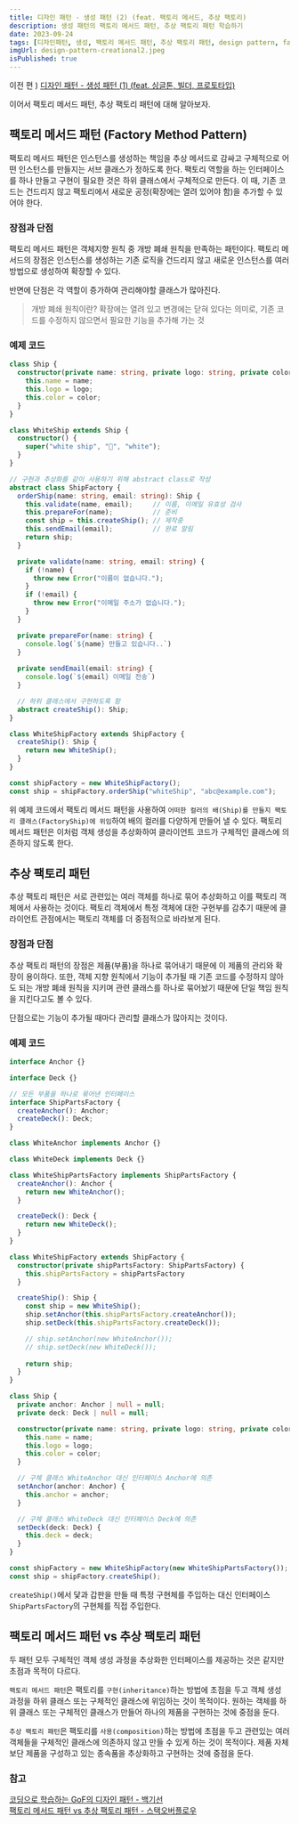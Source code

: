 ```yaml
---
title: 디자인 패턴 - 생성 패턴 (2) (feat. 팩토리 메서드, 추상 팩토리)
description: 생성 패턴의 팩토리 메서드 패턴, 추상 팩토리 패턴 학습하기
date: 2023-09-24
tags: [디자인패턴, 생성, 팩토리 메서드 패턴, 추상 팩토리 패턴, design pattern, factory method, abstract factory]
imgUrl: design-pattern-creational2.jpeg
isPublished: true
---
```


이전 편 \) [디자인 패턴 - 생성 패턴 (1) (feat. 싱글톤, 빌더, 프로토타입)](./design-pattern-creational1)

이어서 팩토리 메서드 패턴, 추상 팩토리 패턴에 대해 알아보자.

## 팩토리 메서드 패턴 \(Factory Method Pattern\)

팩토리 메서드 패턴은 인스턴스를 생성하는 책임을 추상 메서드로 감싸고 구체적으로 어떤 인스턴스를 만들지는 서브 클래스가 정하도록 한다.
팩토리 역할을 하는 인터페이스를 하나 만들고 구현이 필요한 것은 하위 클래스에서 구체적으로 만든다.
이 때, 기존 코드는 건드리지 않고 팩토리에서 새로운 공정\(확장에는 열려 있어야 함\)을 추가할 수 있어야 한다.

### 장점과 단점

팩토리 메서드 패턴은 객체지향 원칙 중 개방 폐쇄 원칙을 만족하는 패턴이다.
팩토리 메서드의 장점은 인스턴스를 생성하는 기존 로직을 건드리지 않고 새로운 인스턴스를 여러 방법으로 생성하여 확장할 수 있다.

반면에 단점은 각 역할이 증가하여 관리해야할 클래스가 많아진다.

> 개방 폐쇄 원칙이란? 확장에는 열려 있고 변경에는 닫혀 있다는 의미로, 기존 코드를 수정하지 않으면서 필요한 기능을 추가해 가는 것

### 예제 코드

```ts
class Ship {
  constructor(private name: string, private logo: string, private color: string) {
    this.name = name;
    this.logo = logo;
    this.color = color;
  }
}

class WhiteShip extends Ship {
  constructor() {
    super("white ship", "🚢", "white");
  }
}

// 구현과 추상화를 같이 사용하기 위해 abstract class로 작성
abstract class ShipFactory {
  orderShip(name: string, email: string): Ship {
    this.validate(name, email);     // 이름, 이메일 유효성 검사
    this.prepareFor(name);          // 준비
    const ship = this.createShip(); // 제작중
    this.sendEmail(email);          // 완료 알림
    return ship;
  }

  private validate(name: string, email: string) {
    if (!name) {
      throw new Error("이름이 없습니다.");
    }
    if (!email) {
      throw new Error("이메일 주소가 없습니다.");
    }
  }

  private prepareFor(name: string) {
    console.log(`${name} 만들고 있습니다..`)
  }
  
  private sendEmail(email: string) {
    console.log(`${email} 이메일 전송`)
  }

  // 하위 클래스에서 구현하도록 함
  abstract createShip(): Ship;
}

class WhiteShipFactory extends ShipFactory {
  createShip(): Ship {
    return new WhiteShip();
  }
}

const shipFactory = new WhiteShipFactory();
const ship = shipFactory.orderShip("whiteShip", "abc@example.com");
```

위 예제 코드에서 팩토리 메서드 패턴을 사용하여 `어떠한 컬러의 배(Ship)를 만들지 팩토리 클래스(FactoryShip)에 위임`하여 배의 컬러를 다양하게 만들어 낼 수 있다.
팩토리 메서드 패턴은 이처럼 객체 생성을 추상화하여 클라이언트 코드가 구체적인 클래스에 의존하지 않도록 한다.

## 추상 팩토리 패턴

추상 팩토리 패턴은 서로 관련있는 여러 객체를 하나로 묶어 추상화하고 이를 팩토리 객체에서 사용하는 것이다.
팩토리 객체에서 특정 객체에 대한 구현부를 감추기 때문에 클라이언트 관점에서는 팩토리 객체를 더 중점적으로 바라보게 된다.

### 장점과 단점

추상 팩토리 패턴의 장점은 제품\(부품\)을 하나로 묶어내기 때문에 이 제품의 관리와 확장이 용이하다.
또한, 객체 지향 원칙에서 기능이 추가될 때 기존 코드를 수정하지 않아도 되는 개방 폐쇄 원칙을 지키며
관련 클래스를 하나로 묶어놨기 때문에 단일 책임 원칙을 지킨다고도 볼 수 있다.

단점으로는 기능이 추가될 때마다 관리할 클래스가 많아지는 것이다. 

### 예제 코드

```ts
interface Anchor {}

interface Deck {}

// 모든 부품을 하나로 묶어낸 인터페이스
interface ShipPartsFactory {
  createAnchor(): Anchor;
  createDeck(): Deck;
}

class WhiteAnchor implements Anchor {}

class WhiteDeck implements Deck {}

class WhiteShipPartsFactory implements ShipPartsFactory {
  createAnchor(): Anchor {
    return new WhiteAnchor();
  }

  createDeck(): Deck {
    return new WhiteDeck();
  }
}

class WhiteShipFactory extends ShipFactory {
  constructor(private shipPartsFactory: ShipPartsFactory) {
    this.shipPartsFactory = shipPartsFactory
  }

  createShip(): Ship {
    const ship = new WhiteShip();
    ship.setAnchor(this.shipPartsFactory.createAnchor());
    ship.setDeck(this.shipPartsFactory.createDeck());

    // ship.setAnchor(new WhiteAnchor());
    // ship.setDeck(new WhiteDeck());
    
    return ship;
  }
}

class Ship {
  private anchor: Anchor | null = null;
  private deck: Deck | null = null;

  constructor(private name: string, private logo: string, private color: string) {
    this.name = name;
    this.logo = logo;
    this.color = color;
  }

  // 구체 클래스 WhiteAnchor 대신 인터페이스 Anchor에 의존
  setAnchor(anchor: Anchor) {
    this.anchor = anchor;
  }

  // 구체 클래스 WhiteDeck 대신 인터페이스 Deck에 의존
  setDeck(deck: Deck) {
    this.deck = deck;
  }
}

const shipFactory = new WhiteShipFactory(new WhiteShipPartsFactory());
const ship = shipFactory.createShip();
```

`createShip()`에서 닻과 갑판을 만들 때 특정 구현체를 주입하는 대신 인터페이스 `ShipPartsFactory`의 구현체를 직접 주입한다.

## 팩토리 메서드 패턴 vs 추상 팩토리 패턴

두 패턴 모두 구체적인 객체 생성 과정을 추상화한 인터페이스를 제공하는 것은 같지만 초점과 목적이 다르다.

`팩토리 메서드 패턴`은 팩토리를 `구현(inheritance)`하는 방법에 초점을 두고 객체 생성 과정을 하위 클래스 또는 구체적인 클래스에 위임하는 것이 목적이다.
원하는 객체를 하위 클래스 또는 구체적인 클래스가 만들어 하나의 제품을 구현하는 것에 중점을 둔다.

`추상 팩토리 패턴`은 팩토리를 `사용(composition)`하는 방법에 초점을 두고 관련있는 여러 객체들을 구체적인 클래스에 의존하지 않고 만들 수 있게 하는 것이 목적이다.
제품 자체보단 제품을 구성하고 있는 종속품을 추상화하고 구현하는 것에 중점을 둔다.

### 참고

[코딩으로 학습하는 GoF의 디자인 패턴 - 백기선](https://www.inflearn.com/course/%EB%94%94%EC%9E%90%EC%9D%B8-%ED%8C%A8%ED%84%B4)<br/>
[팩토리 메서드 패턴 vs 추상 팩토리 패턴 - 스택오버플로우](https://stackoverflow.com/questions/5739611/what-are-the-differences-between-abstract-factory-and-factory-design-patterns)